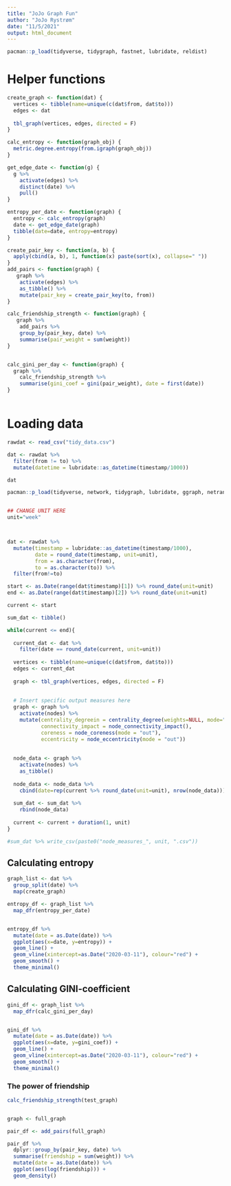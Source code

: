 ```yaml
---
title: "JoJo Graph Fun"
author: "JoJo Rystrøm"
date: "11/5/2021"
output: html_document
---
```

```r
pacman::p_load(tidyverse, tidygraph, fastnet, lubridate, reldist)
```

# Helper functions
```r
create_graph <- function(dat) {
  vertices <- tibble(name=unique(c(dat$from, dat$to)))
  edges <- dat
  
  tbl_graph(vertices, edges, directed = F)
}

calc_entropy <- function(graph_obj) {
  metric.degree.entropy(from.igraph(graph_obj))
}

get_edge_date <- function(g) {
  g %>% 
    activate(edges) %>% 
    distinct(date) %>% 
    pull()
}

entropy_per_date <- function(graph) {
  entropy <- calc_entropy(graph)
  date <- get_edge_date(graph)
  tibble(date=date, entropy=entropy)
}

create_pair_key <- function(a, b) {
  apply(cbind(a, b), 1, function(x) paste(sort(x), collapse=" "))
}
add_pairs <- function(graph) {
   graph %>%
    activate(edges) %>%
    as_tibble() %>%
    mutate(pair_key = create_pair_key(to, from))
}

calc_friendship_strength <- function(graph) {
   graph %>% 
    add_pairs %>% 
    group_by(pair_key, date) %>% 
    summarise(pair_weight = sum(weight))
}


calc_gini_per_day <- function(graph) {
  graph %>% 
    calc_friendship_strength %>% 
    summarise(gini_coef = gini(pair_weight), date = first(date))
}



```


# Loading data
```r
rawdat <- read_csv("tidy_data.csv")

dat <- rawdat %>% 
  filter(from != to) %>% 
  mutate(datetime = lubridate::as_datetime(timestamp/1000))

dat
```

```r
pacman::p_load(tidyverse, network, tidygraph, lubridate, ggraph, netrankr, extrafont, seriation, NetSwan, fastnet)


## CHANGE UNIT HERE
unit="week"



dat <- rawdat %>% 
  mutate(timestamp = lubridate::as_datetime(timestamp/1000),
         date = round_date(timestamp, unit=unit),
         from = as.character(from),
         to = as.character(to)) %>% 
  filter(from!=to)

start <- as.Date(range(dat$timestamp)[1]) %>% round_date(unit=unit)
end <- as.Date(range(dat$timestamp)[2]) %>% round_date(unit=unit)

current <- start

sum_dat <- tibble()

while(current <= end){
  
  current_dat <- dat %>% 
    filter(date == round_date(current, unit=unit))
  
  vertices <- tibble(name=unique(c(dat$from, dat$to)))
  edges <- current_dat
  
  graph <- tbl_graph(vertices, edges, directed = F)
  
  
  # Insert specific output measures here
  graph <- graph %>%  
    activate(nodes) %>% 
    mutate(centrality_degreein = centrality_degree(weights=NULL, mode="in", loops=FALSE, normalized=FALSE),
           connectivity_impact = node_connectivity_impact(),
           coreness = node_coreness(mode = "out"),
           eccentricity = node_eccentricity(mode = "out"))
  
  
  node_data <- graph %>% 
    activate(nodes) %>% 
    as_tibble()
  
  node_data <- node_data %>% 
    cbind(date=rep(current %>% round_date(unit=unit), nrow(node_data)))
  
  sum_dat <- sum_dat %>% 
    rbind(node_data)
  
  current <- current + duration(1, unit)
}

#sum_dat %>% write_csv(paste0("node_measures_", unit, ".csv"))

```

## Calculating entropy
```r
graph_list <- dat %>% 
  group_split(date) %>% 
  map(create_graph) 

entropy_df <- graph_list %>% 
  map_dfr(entropy_per_date)


entropy_df %>% 
  mutate(date = as.Date(date)) %>% 
  ggplot(aes(x=date, y=entropy)) + 
  geom_line() + 
  geom_vline(xintercept=as.Date("2020-03-11"), colour="red") + 
  geom_smooth() + 
  theme_minimal()
```

## Calculating GINI-coefficient
```r
gini_df <- graph_list %>% 
  map_dfr(calc_gini_per_day)


gini_df %>% 
  mutate(date = as.Date(date)) %>% 
  ggplot(aes(x=date, y=gini_coef)) + 
  geom_line() + 
  geom_vline(xintercept=as.Date("2020-03-11"), colour="red") + 
  geom_smooth() + 
  theme_minimal()
```
### The power of friendship
```r
calc_friendship_strength(test_graph)


graph <- full_graph

pair_df <- add_pairs(full_graph)

pair_df %>% 
  dplyr::group_by(pair_key, date) %>% 
  summarise(friendship = sum(weight)) %>% 
  mutate(date = as.Date(date)) %>% 
  ggplot(aes(log(friendship))) +
  geom_density()
```

